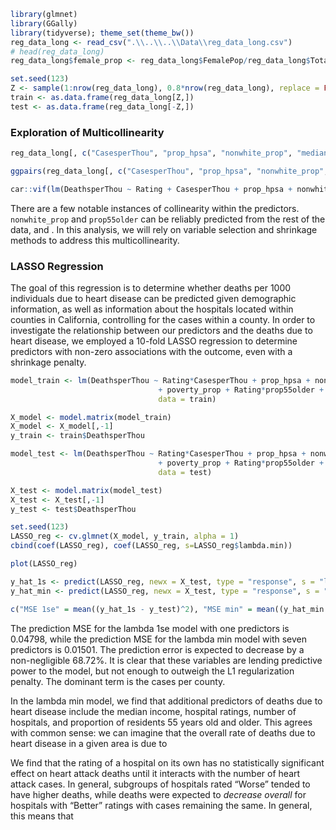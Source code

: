 
```r
library(glmnet)
library(GGally)
library(tidyverse); theme_set(theme_bw())
reg_data_long <- read_csv(".\\..\\..\\Data\\reg_data_long.csv")
# head(reg_data_long)
reg_data_long$female_prop <- reg_data_long$FemalePop/reg_data_long$TotalPop

set.seed(123)
Z <- sample(1:nrow(reg_data_long), 0.8*nrow(reg_data_long), replace = FALSE)
train <- as.data.frame(reg_data_long[Z,])
test <- as.data.frame(reg_data_long[-Z,])
```

### Exploration of Multicollinearity

```r
reg_data_long[, c("CasesperThou", "prop_hpsa", "nonwhite_prop", "median_income", "unempl_prop","poverty_prop", "prop55older", "HospNumber")]

ggpairs(reg_data_long[, c("CasesperThou", "prop_hpsa", "nonwhite_prop", "median_income", "unempl_prop","poverty_prop", "prop55older", "HospNumber")])

car::vif(lm(DeathsperThou ~ Rating + CasesperThou + prop_hpsa + nonwhite_prop + median_income + unempl_prop + poverty_prop + prop55older + HospNumber, data = train))
```

There are a few notable instances of collinearity within the predictors. `nonwhite_prop` and `prop55older` can be reliably predicted from the rest of the data, and . In this analysis, we will rely on variable selection and shrinkage methods to address this multicollinearity.


### LASSO Regression

The goal of this regression is to determine whether deaths per 1000 individuals due to heart disease can be predicted given demographic information, as well as information about the hospitals located within counties in California, controlling for the cases within a county. In order to investigate the relationship between our predictors and the deaths due to heart disease, we employed a 10-fold LASSO regression to determine predictors with non-zero associations with the outcome, even with a shrinkage penalty. 

```r
model_train <- lm(DeathsperThou ~ Rating*CasesperThou + prop_hpsa + nonwhite_prop + median_income + unempl_prop 
								 + poverty_prop + Rating*prop55older + Rating*HospNumber,
								 data = train)

X_model <- model.matrix(model_train)
X_model <- X_model[,-1]
y_train <- train$DeathsperThou

model_test <- lm(DeathsperThou ~ Rating*CasesperThou + prop_hpsa + nonwhite_prop + median_income + unempl_prop 
								 + poverty_prop + Rating*prop55older + Rating*HospNumber,
								 data = test)

X_test <- model.matrix(model_test)
X_test <- X_test[,-1]
y_test <- test$DeathsperThou
```


```r
set.seed(123)
LASSO_reg <- cv.glmnet(X_model, y_train, alpha = 1)
cbind(coef(LASSO_reg), coef(LASSO_reg, s=LASSO_reg$lambda.min))
```

```r
plot(LASSO_reg)
```

```r
y_hat_1s <- predict(LASSO_reg, newx = X_test, type = "response", s = "lambda.1se")
y_hat_min <- predict(LASSO_reg, newx = X_test, type = "response", s = "lambda.min")

c("MSE 1se" = mean((y_hat_1s - y_test)^2), "MSE min" = mean((y_hat_min - y_test)^2))
```

The prediction MSE for the lambda 1se model with one predictors is 0.04798, while the prediction MSE for the lambda min model with seven predictors is 0.01501. The prediction error is expected to decrease by a non-negligible 68.72%. It is clear that these variables are lending predictive power to the model, but not enough to outweigh the L1 regularization penalty. The dominant term is the cases per county.

In the lambda min model, we find that additional predictors of deaths due to heart disease include the median income, hospital ratings, number of hospitals, and proportion of residents 55 years old and older. This agrees with common sense: we can imagine that the overall rate of deaths due to heart disease in a given area is due to 

We find that the rating of a hospital on its own has no statistically significant effect on heart attack deaths until it interacts with the number of heart attack cases. In general, subgroups of hospitals rated "Worse" tended to have higher deaths, while deaths were expected to *decrease overall* for hospitals with "Better" ratings with cases remaining the same. In general, this means that 


